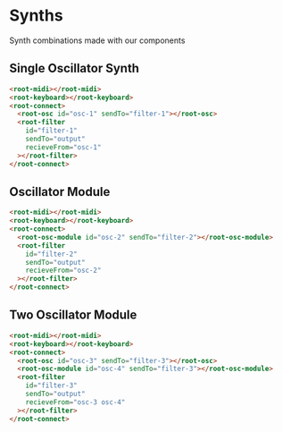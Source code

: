 <!-- Oscillator-Documentation.mdx -->


# Synths

Synth combinations made with our components

## Single Oscillator Synth

```html
<root-midi></root-midi>
<root-keyboard></root-keyboard>
<root-connect>
  <root-osc id="osc-1" sendTo="filter-1"></root-osc>
  <root-filter
    id="filter-1"
    sendTo="output"
    recieveFrom="osc-1"
  ></root-filter>
</root-connect>
```
<Story id="demoes-synth--basic" />


## Oscillator Module

```html
<root-midi></root-midi>
<root-keyboard></root-keyboard>
<root-connect>
  <root-osc-module id="osc-2" sendTo="filter-2"></root-osc-module>
  <root-filter
    id="filter-2"
    sendTo="output"
    recieveFrom="osc-2"
  ></root-filter>
</root-connect>
```
<Story id="demoes-synth--synth-oscillator-module" />


## Two Oscillator Module

```html
<root-midi></root-midi>
<root-keyboard></root-keyboard>
<root-connect>
  <root-osc id="osc-3" sendTo="filter-3"></root-osc>
  <root-osc-module id="osc-4" sendTo="filter-3"></root-osc-module>
  <root-filter
    id="filter-3"
    sendTo="output"
    recieveFrom="osc-3 osc-4"
  ></root-filter>
</root-connect>
```
<Story id="demoes-synth--synth-two-oscillator-types" />


